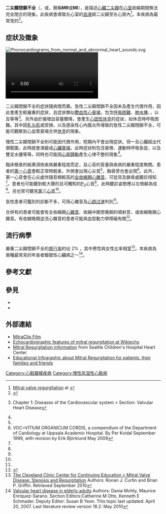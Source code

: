 {{Infobox medical condition
| Name           = 二尖瓣閉鎖不全
| ICD10          = {{ICD10|I|05|1|i|05}}, {{ICD10|I|34|0|i|30}}, {{ICD10|Q|23|3|q|20}}
| ICD9           = {{ICD9|394.1}}, {{ICD9|424.0}}, {{ICD9|746.6}}
| ICDO           =
| Image          = Mitral Regurgitation scheme1.png
| Caption        = '''二尖瓣關閉不全（示意圖）'''<br/>於收縮期，左心室收縮會導致異常回流（如箭頭所示）流入左心房。<br/>1 [[二尖瓣|二尖瓣]]<br/>2 [[左心室|左心室]]<br/>3 [[心房|左心房]]<br/>4 [[主動脈|主動脈]]
| Field          = [[心臟病學|心臟病學]]
| OMIM           =
| OMIM_mult      =
| MedlinePlus    = 000176
| eMedicineSubj  = emerg
| eMedicineTopic = 314
| DiseasesDB     = 8275
| MeshID         = D008944
}}
{{medical}}

'''二尖瓣閉鎖不全'''（{{lang|en|Mitral insufficiency}}，或{{lang|en|mitral regurgitation}}，簡稱'''MR'''或'''MI'''），是描述[[心臟|心臟]][[二尖瓣|二尖瓣]]在[[心室|心室]]收縮期間無法完全閉合的現象。此疾病會導致左心室的[[血液|血液]]經二尖瓣{{le|血行逆流|Regurgitation (circulation)|逆流}}至左心房內<ref>[http://www.mountsinai.org/Other/Diseases/Mitral%20valve%20regurgitation Mitral valve regurgitation] {{Wayback|url=http://www.mountsinai.org/Other/Diseases/Mitral%20valve%20regurgitation |date=20100105064418 }} at {{tsl|en|Mount Sinai Hospital, New York||Mount Sinai Hospital}}</ref>。本疾病為最常見的{{tsl|en|valvular heart disease|瓣膜性心臟病}}<ref name='MedlineMitChron2008'>{{cite encyclopedia |last=Weinrauch |first=LA |encyclopedia=Medline Plus Encyclopedia |title=Mitral regurgitation - chronic |url=http://www.nlm.nih.gov/medlineplus/ency/article/000176.htm |accessdate=2009-12-04 |edition= |date=2008-05-12 |publisher=U.S. National Library of Medicine and National Institutes of Health |volume= |location= |id= |doi= |pages= |quote= |archive-date=2016-07-05 |archive-url=https://web.archive.org/web/20160705053440/https://www.nlm.nih.gov/medlineplus/ency/article/000176.htm |dead-url=no }}</ref>。
{{TOC limit|3}}

==症狀及徵象==
[[File:Phonocardiograms_from_normal_and_abnormal_heart_sounds.svg|thumb]]
[[File:Mitral_valve_diseases_video.webm|thumb]]

二尖瓣閉鎖不全的症狀隨病情而異。急性二尖瓣閉鎖不全因未及產生代償作用，因此會產生較嚴重的症狀，且症狀類似[[心臟衰竭|鬱血性心衰竭]]，包含[[呼吸困難|呼吸困難]]、[[肺水腫|肺水腫]]、{{tsl|en|orthopnea|端坐呼吸}}，以及{{tsl|en|paroxysmal nocturnal dyspnea|陣發性夜間呼吸困難}}等等<ref name=agabegi2nd-ch1>{{cite book |author1=Elizabeth D Agabegi |author2=Agabegi, Steven S. |title=Step-Up to Medicine (Step-Up Series) |publisher=Lippincott Williams & Wilkins |location=Hagerstwon, MD |year=2008 |pages= |isbn=0-7817-7153-6 |oclc= |doi= |accessdate=}}  Chapter 1: Diseases of the Cardiovascular system > Section: Valvular Heart Disease</ref>。另外由於循環血容量驟降，會產生[[心因性休克|心因性休克]]的症狀，如休息時呼吸困難。其中因[[乳头肌|乳头肌]]或{{tsl|en|chordae tendineae|腱索}}受損，以及感染性心內膜炎所導致的急性二尖瓣閉鎖不全，可能可觀察到心血管衰竭合併[[休克|休克]]的現象。

慢性二尖瓣閉鎖不全則可能因代償作用，短期內不會出現症狀。但一旦心臟{{tsl|en|volume overload|體液容積過負荷|容積負荷}}超出代償範圍，此時就會演變成[[心臟衰竭|心臟衰竭]]。此時症狀則包含疲倦、運動時呼吸急促，以及雙足水腫等等。同時也可能因[[心房顫動|心房顫動]]產生心律不整的現象<ref name=agabegi2nd-ch1/>。

臨床檢查的結果須依疾病嚴重程度而定，且心音的音量與疾病的嚴重程度無關。患者的[[心音|第一心音]]會較正常時輕柔，外側會出現心尖音<ref name=agabegi2nd-ch1/>，胸骨旁也會出現{{tsl|en|Parasternal heave|胸骨旁起伏|起伏}}<ref name=uas>VOC=VITIUM ORGANICUM CORDIS, a compendium of the Department of Cardiology at Uppsala Academic Hospital. By Per Kvidal September 1999, with revision by Erik Björklund May 2008</ref>。此外，第一心音會在心尖處伴隨音頻較高的[[心雜音|全收縮期心雜音]]，可從背及鎖骨處聽診得知<ref name=agabegi2nd-ch1/>。患者也可能聽到較大聲的且可觸知的[[心音|P<sub>2</sub>]]心音<ref name=agabegi2nd-ch1/>，此時聽診姿勢應以左側躺為佳<ref name=uas/>。另也常可聽見[[第三心音|第三心音]]<ref name=agabegi2nd-ch1/>。

急性患者可鑑別的診斷不多，可用心雜音及[[心跳过速|心跳过速]]判別<ref name=uas/>。

合併有{{tsl|en|mitral valve prolapse|二尖瓣脫垂}}的患者可能會有全收縮期[[心雜音|心雜音]]、收縮中期至晚期的噴射音，或收縮晚期心雜音。有收縮晚期逆流心雜音的患者可能與血型動力學障礙有關<ref>{{cite journal | pmid = 19561453 | doi=10.1097/MAJ.0b013e31819d5ec6 | volume=338 | issue=2 | title=Mitral valve prolapse with a late-systolic regurgitant murmur may be associated with significant hemodynamic consequences. | url = https://archive.org/details/sim_american-journal-of-the-medical-sciences_2009-08_338_2/page/113 | date=Aug 2009 | journal=Am J Med Sci | pages=113–5}}</ref>。

==流行病學==
嚴重二尖瓣閉鎖不全的[[盛行率|盛行率]]約佔 2% ，其中男性與女性比率相當<ref>[http://www.clevelandclinicmeded.com/medicalpubs/diseasemanagement/cardiology/mitral-valve-disease/ The Cleveland Clinic Center for Continuing Education > Mitral Valve Disease: Stenosis and Regurgitation] {{Wayback|url=http://www.clevelandclinicmeded.com/medicalpubs/diseasemanagement/cardiology/mitral-valve-disease/ |date=20100921192905 }} Authors:  Ronan J. Curtin and Brian P. Griffin. Retrieved September 2010</ref>。本疾病為兩種最常見的年長者瓣膜性心臟病之一<ref name=uptodate>[http://www.uptodate.com/patients/content/topic.do?topicKey=~PxxZxAzdJkaEgaZ Valvular heart disease in elderly adults] {{Wayback|url=http://www.uptodate.com/patients/content/topic.do?topicKey=~PxxZxAzdJkaEgaZ |date=20090710142612 }} Authors: Dania Mohty, Maurice Enriquez-Sarano. Section Editors:Catherine M Otto, Kenneth E Schmader. Deputy Editor: Susan B Yeon. This topic last updated: April 20, 2007. Last literature review version 18.2: May 2010</ref>。

==參考文獻==
{{reflist|2}}

==參見==
*{{le|主動脈瓣關閉不全|Aortic insufficiency}}
*{{le|三尖瓣關閉不全|Tricuspid insufficiency}}

==外部連結==
* [http://www.realites-cardiologiques.com/film-mitraclip MitraClip Film]{{Wayback|url=http://www.realites-cardiologiques.com/film-mitraclip |date=20160403103951 }}
*[https://web.archive.org/web/20080111192045/http://www.wikiecho.com/wiki/index.php?title=Mitral_regurgitation Echocardiographic features of mitral regurgitation at Wikiecho]
* [https://web.archive.org/web/20060101082312/http://heartcenter.seattlechildrens.org/conditions_treated/mitral_valve_abnormalities.asp Mitral Regurgitation information] from Seattle Children's Hospital Heart Center
* [http://www.heart-valve-surgery.com/heart-surgery-blog/2014/01/08/mitral-regurgitation-infographic/ Educational Infographic about Mitral Regurgitation for patients, their families and friends]{{Wayback|url=http://www.heart-valve-surgery.com/heart-surgery-blog/2014/01/08/mitral-regurgitation-infographic/ |date=20200923120911 }}

{{Circulatory system pathology}}
{{Eponymous medical signs for cardiovascular system|state=autocollapse}}
{{Congenital heart defects|state=autocollapse}}

{{DEFAULTSORT:Mitral Regurgitation}}
[[Category:心脏瓣膜疾病|Category:心脏瓣膜疾病]]
[[Category:慢性风湿性心脏病|Category:慢性风湿性心脏病]]